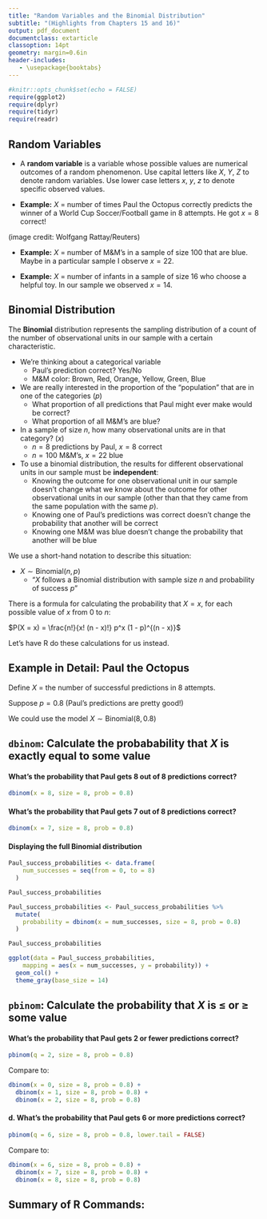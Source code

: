 ```yaml
---
title: "Random Variables and the Binomial Distribution"
subtitle: "(Highlights from Chapters 15 and 16)"
output: pdf_document
documentclass: extarticle
classoption: 14pt
geometry: margin=0.6in
header-includes:
   - \usepackage{booktabs}
---
```


```r
#knitr::opts_chunk$set(echo = FALSE)
require(ggplot2)
require(dplyr)
require(tidyr)
require(readr)
```


## Random Variables

* A **random variable** is a variable whose possible values are numerical outcomes of a random phenomenon.  Use capital letters like $X$, $Y$, $Z$ to denote random variables.  Use lower case letters $x$, $y$, $z$ to denote specific observed values.

* **Example:** $X$ = number of times Paul the Octopus correctly predicts the winner of a World Cup Soccer/Football game in 8 attempts.  He got $x = 8$ correct!

\includegraphics{paul_the_octopus.jpg}

(image credit: Wolfgang Rattay/Reuters)

* **Example:** $X$ = number of M\&M's in a sample of size 100 that are blue.  Maybe in a particular sample I observe $x = 22$.

* **Example:** $X$ = number of infants in a sample of size 16 who choose a helpful toy.  In our sample we observed $x = 14$.

## Binomial Distribution

The **Binomial** distribution represents the sampling distribution of a count of the number of observational units in our sample with a certain characteristic.

 * We're thinking about a categorical variable
    * Paul's prediction correct? Yes/No
    * M\&M color: Brown, Red, Orange, Yellow, Green, Blue
 * We are really interested in the proportion of the "population" that are in one of the categories ($p$)
    * What proportion of all predictions that Paul might ever make would be correct?
    * What proportion of all M\&M's are blue?
 * In a sample of size $n$, how many observational units are in that category? ($x$)
    * $n = 8$ predictions by Paul, $x = 8$ correct
    * $n = 100$ M\&M's, $x = 22$ blue
 * To use a binomial distribution, the results for different observational units in our sample must be **independent**:
    * Knowing the outcome for one observational unit in our sample doesn't change what we know about the outcome for other observational units in our sample (other than that they came from the same population with the same $p$).
    * Knowing one of Paul's predictions was correct doesn't change the probability that another will be correct
    * Knowing one M\&M was blue doesn't change the probability that another will be blue

We use a short-hand notation to describe this situation:

* $X \sim \text{Binomial}(n, p)$
    * "$X$ follows a Binomial distribution with sample size $n$ and probability of success $p$"

There is a formula for calculating the probability that $X = x$, for each possible value of $x$ from 0 to $n$:

$P(X = x) = \frac{n!}{x! (n - x)!} p^x (1 - p)^{(n - x)}$

Let's have R do these calculations for us instead.

\newpage

## Example in Detail: Paul the Octopus

Define $X$ = the number of successful predictions in 8 attempts.

Suppose $p = 0.8$ (Paul's predictions are pretty good!)

We could use the model $X \sim \text{Binomial}(8, 0.8)$

## `dbinom`: Calculate the probabability that $X$ is exactly equal to some value

#### What's the probability that Paul gets 8 out of 8 predictions correct?

```r
dbinom(x = 8, size = 8, prob = 0.8)
```

#### What's the probability that Paul gets 7 out of 8 predictions correct?

```r
dbinom(x = 7, size = 8, prob = 0.8)
```

#### Displaying the full Binomial distribution

```r
Paul_success_probabilities <- data.frame(
    num_successes = seq(from = 0, to = 8)
  )

Paul_success_probabilities
```

```r
Paul_success_probabilities <- Paul_success_probabilities %>%
  mutate(
    probability = dbinom(x = num_successes, size = 8, prob = 0.8)
  )

Paul_success_probabilities
```

```r
ggplot(data = Paul_success_probabilities,
    mapping = aes(x = num_successes, y = probability)) +
  geom_col() +
  theme_gray(base_size = 14)
```

## `pbinom`: Calculate the probability that $X$ is $\leq$ or $\geq$ some value

#### What's the probability that Paul gets 2 or fewer predictions correct?

```r
pbinom(q = 2, size = 8, prob = 0.8)
```

Compare to:

```r
dbinom(x = 0, size = 8, prob = 0.8) +
  dbinom(x = 1, size = 8, prob = 0.8) +
  dbinom(x = 2, size = 8, prob = 0.8)
```

#### d. What's the probability that Paul gets 6 or more predictions correct?

```r
pbinom(q = 6, size = 8, prob = 0.8, lower.tail = FALSE)
```

Compare to:

```r
dbinom(x = 6, size = 8, prob = 0.8) +
  dbinom(x = 7, size = 8, prob = 0.8) +
  dbinom(x = 8, size = 8, prob = 0.8)
```

## Summary of R Commands:

\begin{table}[!h]
\begin{tabular}{p{4.25cm} p{12.5cm}}
\toprule
Calculate $P(X = 3)$ & \verb&dbinom(x = 3, size = 8, prob = 0.8)& \\
\midrule
Calculate $P(X \leq 4)$ & \verb&pbinom(q = 4, size = 8, prob = 0.8)& \\
\midrule
Calculate $P(X \geq 6)$ & \verb&pbinom(q = 6, size = 8, prob = 0.8, lower.tail = FALSE)& \\
\bottomrule
\end{tabular}
\end{table}
